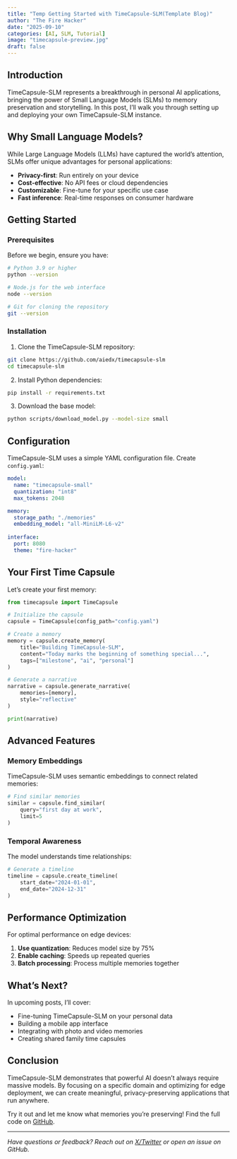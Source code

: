 ```yaml
---
title: "Temp Getting Started with TimeCapsule-SLM(Template Blog)"
author: "The Fire Hacker"
date: "2025-09-10"
categories: [AI, SLM, Tutorial]
image: "timecapsule-preview.jpg"
draft: false
---
```


## Introduction

TimeCapsule-SLM represents a breakthrough in personal AI applications, bringing the power of Small Language Models (SLMs) to memory preservation and storytelling. In this post, I'll walk you through setting up and deploying your own TimeCapsule-SLM instance.

## Why Small Language Models?

While Large Language Models (LLMs) have captured the world's attention, SLMs offer unique advantages for personal applications:

- **Privacy-first**: Run entirely on your device
- **Cost-effective**: No API fees or cloud dependencies
- **Customizable**: Fine-tune for your specific use case
- **Fast inference**: Real-time responses on consumer hardware

## Getting Started

### Prerequisites

Before we begin, ensure you have:

```bash
# Python 3.9 or higher
python --version

# Node.js for the web interface
node --version

# Git for cloning the repository
git --version
```

### Installation

1. Clone the TimeCapsule-SLM repository:

```bash
git clone https://github.com/aiedx/timecapsule-slm
cd timecapsule-slm
```

2. Install Python dependencies:

```bash
pip install -r requirements.txt
```

3. Download the base model:

```bash
python scripts/download_model.py --model-size small
```

## Configuration

TimeCapsule-SLM uses a simple YAML configuration file. Create `config.yaml`:

```yaml
model:
  name: "timecapsule-small"
  quantization: "int8"
  max_tokens: 2048

memory:
  storage_path: "./memories"
  embedding_model: "all-MiniLM-L6-v2"
  
interface:
  port: 8080
  theme: "fire-hacker"
```

## Your First Time Capsule

Let's create your first memory:

```python
from timecapsule import TimeCapsule

# Initialize the capsule
capsule = TimeCapsule(config_path="config.yaml")

# Create a memory
memory = capsule.create_memory(
    title="Building TimeCapsule-SLM",
    content="Today marks the beginning of something special...",
    tags=["milestone", "ai", "personal"]
)

# Generate a narrative
narrative = capsule.generate_narrative(
    memories=[memory],
    style="reflective"
)

print(narrative)
```

## Advanced Features

### Memory Embeddings

TimeCapsule-SLM uses semantic embeddings to connect related memories:

```python
# Find similar memories
similar = capsule.find_similar(
    query="first day at work",
    limit=5
)
```

### Temporal Awareness

The model understands time relationships:

```python
# Generate a timeline
timeline = capsule.create_timeline(
    start_date="2024-01-01",
    end_date="2024-12-31"
)
```

## Performance Optimization

For optimal performance on edge devices:

1. **Use quantization**: Reduces model size by 75%
2. **Enable caching**: Speeds up repeated queries
3. **Batch processing**: Process multiple memories together

## What's Next?

In upcoming posts, I'll cover:

- Fine-tuning TimeCapsule-SLM on your personal data
- Building a mobile app interface
- Integrating with photo and video memories
- Creating shared family time capsules

## Conclusion

TimeCapsule-SLM demonstrates that powerful AI doesn't always require massive models. By focusing on a specific domain and optimizing for edge deployment, we can create meaningful, privacy-preserving applications that run anywhere.

Try it out and let me know what memories you're preserving! Find the full code on [GitHub](https://github.com/aiedx/timecapsule-slm).

---

*Have questions or feedback? Reach out on [X/Twitter](https://x.com/thefirehacker) or open an issue on GitHub.*